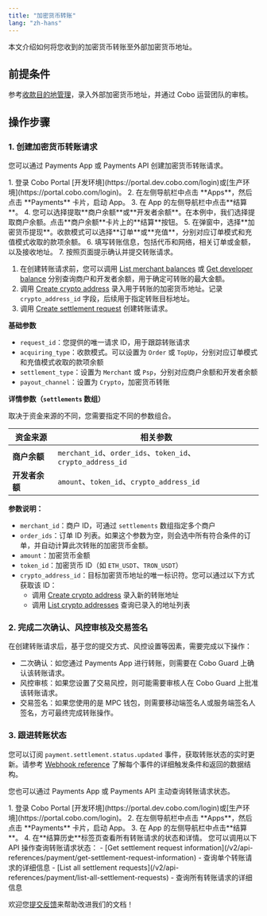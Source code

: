 ```yaml
---
title: "加密货币转账"
lang: "zh-hans"
---
```



本文介绍如何将您收到的加密货币转账至外部加密货币地址。

## 前提条件

参考[收款目的地管理](/v2_cn/payments/destinations)，录入外部加密货币地址，并通过 Cobo 运营团队的审核。

## 操作步骤

### 1. 创建加密货币转账请求

您可以通过 Payments App 或 Payments API 创建加密货币转账请求。

<Tabs>
  <Tab title="Payments App" icon="pager">
1. 登录 Cobo Portal [开发环境](https://portal.dev.cobo.com/login)或[生产环境](https://portal.cobo.com/login)。
2. 在左侧导航栏中点击 **Apps**，然后点击 **Payments** 卡片，启动 App。
3. 在 App 的左侧导航栏中点击**结算**。
4. 您可以选择提取**商户余额**或**开发者余额**。在本例中，我们选择提取商户余额。点击**商户余额**卡片上的**结算**按钮。
5. 在弹窗中，选择**加密货币提现**。收款模式可以选择**订单**或**充值**，分别对应订单模式和充值模式收取的款项余额。
6. 填写转账信息，包括代币和网络，相关订单或金额，以及接收地址。
7. 按照页面提示确认并提交转账请求。
  </Tab>

  <Tab title="Payments API" icon="code">

  1. 在创建转账请求前，您可以调用 [List merchant balances](/v2/api-references/payment/list-merchant-balances) 或 [Get developer balance](/v2/api-references/payment/get-developer-balance) 分别查询商户和开发者余额，用于确定可转账的最大金额。
  2. 调用 [Create crypto address](/v2/api-references/payment/create-crypto-address) 录入用于转账的加密货币地址。记录 `crypto_address_id` 字段，后续用于指定转账目标地址。
  3. 调用 [Create settlement request](/v2/api-references/payment/create-settlement-request) 创建转账请求。

**基础参数**
* `request_id`：您提供的唯一请求 ID，用于跟踪转账请求
* `acquiring_type`：收款模式。可以设置为 `Order` 或 `TopUp`，分别对应订单模式和充值模式收取的款项余额
* `settlement_type`：设置为 `Merchant` 或 `Psp`，分别对应商户余额和开发者余额
* `payout_channel`：设置为 `Crypto`，加密货币转账

**详情参数（`settlements` 数组）**

取决于资金来源的不同，您需要指定不同的参数组合。

| 资金来源 | 相关参数 |
|---------|---------|
| **商户余额** |  `merchant_id`、`order_ids`、`token_id`、`crypto_address_id` |
| **开发者余额** | `amount`、`token_id`、`crypto_address_id` |

**参数说明：**
- `merchant_id`：商户 ID，可通过 `settlements` 数组指定多个商户
- `order_ids`：订单 ID 列表。如果这个参数为空，则会选中所有符合条件的订单，并自动计算此次转账的加密货币金额。
- `amount`：加密货币金额
- `token_id`：加密货币 ID（如 `ETH_USDT`、`TRON_USDT`）
- `crypto_address_id`：目标加密货币地址的唯一标识符。您可以通过以下方式获取该 ID：
  - 调用 [Create crypto address](/v2/api-references/payment/create-crypto-address) 录入新的转账地址
  - 调用 [List crypto addresses](/v2/api-references/payment/list-crypto-addresses) 查询已录入的地址列表
</Tab>
</Tabs>


### 2. 完成二次确认、风控审核及交易签名

在创建转账请求后，基于您的提交方式、风控设置等因素，需要完成以下操作：

- 二次确认：如您通过 Payments App 进行转账，则需要在 Cobo Guard 上确认该转账请求。
- 风控审核：如果您设置了交易风控，则可能需要审核人在 Cobo Guard 上批准该转账请求。
- 交易签名：如果您使用的是 MPC 钱包，则需要移动端签名人或服务端签名人签名，方可最终完成转账操作。


### 3. 跟进转账状态
您可以订阅 `payment.settlement.status.updated` 事件，获取转账状态的实时更新。请参考 [Webhook reference](/v2_cn/payments/status-and-events) 了解每个事件的详细触发条件和返回的数据结构。

您也可以通过 Payments App 或 Payments API 主动查询转账请求状态。

<Tabs>
  <Tab title="Payments App" icon="pager">
1. 登录 Cobo Portal [开发环境](https://portal.dev.cobo.com/login)或[生产环境](https://portal.cobo.com/login)。
2. 在左侧导航栏中点击 **Apps**，然后点击 **Payments** 卡片，启动 App。
3. 在 App 的左侧导航栏中点击**结算**。
4. 在**结算历史**标签页查看所有转账请求的状态和详情。
  </Tab>

  <Tab title="Payments API" icon="code">
您可以调用以下 API 操作查询转账请求状态：
  - [Get settlement request information](/v2/api-references/payment/get-settlement-request-information) - 查询单个转账请求的详细信息
  - [List all settlement requests](/v2/api-references/payment/list-all-settlement-requests) - 查询所有转账请求的详细信息
  </Tab>
</Tabs>


<Tip>欢迎您[提交反馈](https://forms.zohopublic.com/cobo/form/DocumentFeedbackForm/formperma/QvLOhxJv1_JMsJ-1dleZ8Itb_7rzN-LtgvsDdxosoVI)来帮助改进我们的文档！</Tip>